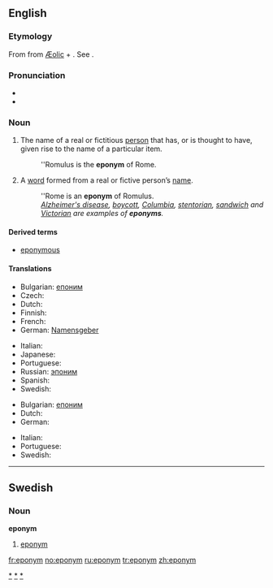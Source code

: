 {{wikipedia}}
{{was wotd|2006|November|18}}
==English==

===Etymology===
From {{Gr.}} {{term|sc=Grek|επώνυμος|tr=epṓnymos}} from [[Æolic]] {{term|sc=Grek|επί|tr=epí||upon, to}} + {{term|όνομα|tr=ónoma||name}}.  See {{term|-onym}}.

===Pronunciation===
* {{IPA|/ˈɛpənɪm/}}
* {{audio|en-us-eponym.ogg|Audio (US)}}

===Noun===
{{en-noun}}

# The name of a real or fictitious [[person]] that has, or is thought to have, given rise to the name of a particular item.
#: ''Romulus is the '''eponym''' of Rome.
# A [[word]] formed from a real or fictive person’s [[name]].
#: ''Rome is an '''eponym''' of Romulus.
#: ''[[Alzheimer's disease]], [[boycott]], [[Columbia]], [[stentorian]], [[sandwich]] and [[Victorian]] are examples of '''eponyms'''.''

====Derived terms====
* [[eponymous]]

====Translations====
{{trans-top|name of a person that has given rise to the name of something}}
* Bulgarian: [[епоним]] {{m}}
* Czech: {{t-|cs|eponymum|n}}
* Dutch: {{t+|nl|eponiem|n}}
* Finnish: {{t|fi|eponyymi}}
* French: {{t+|fr|éponyme|m}}
* German: [[Namensgeber]] {{m}}
{{trans-mid}}
* Italian: {{t+|it|eponimo|m}}
* Japanese: {{t-|ja|名祖|sc=Jpan}}
* Portuguese: {{t-|pt|epônimo|m}}
* Russian: [[эпоним]] {{m}}
* Spanish: {{t+|es|epónimo|m}}
* Swedish: {{t-|sv|eponym |c}}
{{trans-bottom}}

{{trans-top|word formed from a person’s name}}
* Bulgarian: [[епоним]] {{m}}
* Dutch: {{t+|nl|eponiem|n}}
* German: {{t-|de|Eponym|n}}
{{trans-mid}}
* Italian: {{t+|it|eponimo|m}}
* Portuguese: {{t-|pt|epônimo|m}}
* Swedish: {{t-|sv|eponym |c}}
{{trans-bottom}}

[[Category:Eponymous terms|*]]
[[Category:Eponyms|*]]

----

==Swedish==

===Noun===
{{sv-noun-reg-er}}
'''eponym''' {{c}}

# [[#English|eponym]]

[[Category:Swedish eponyms|*]]

[[fr:eponym]]
[[no:eponym]]
[[ru:eponym]]
[[tr:eponym]]
[[zh:eponym]]